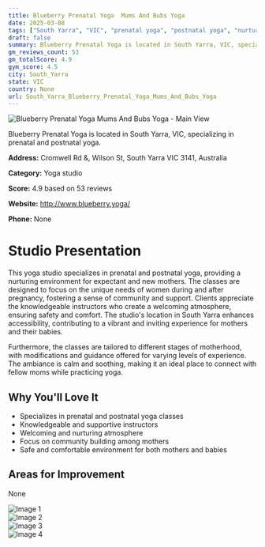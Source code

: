 ```yaml
---
title: Blueberry Prenatal Yoga  Mums And Bubs Yoga
date: 2025-03-08
tags: ["South Yarra", "VIC", "prenatal yoga", "postnatal yoga", "nurturing atmosphere", "community-focused", "South Yarra"]  
draft: false
summary: Blueberry Prenatal Yoga is located in South Yarra, VIC, specializing in prenatal and postnatal yoga.
gm_reviews_count: 53
gm_totalScore: 4.9
gym_score: 4.5
city: South_Yarra
state: VIC
country: None
url: South_Yarra_Blueberry_Prenatal_Yoga_Mums_And_Bubs_Yoga
---
```


<div className="aspect-[16/9] relative my-8">
  <img 
    src="https://lh5.googleusercontent.com/p/AF1QipNorH9Ci6KtoMK6vJzBZYKL_5RCB5epZ24hogBW=w1920-h1080-k-no"
    alt="Blueberry Prenatal Yoga  Mums And Bubs Yoga - Main View"
    className="object-cover absolute inset-0 w-full h-full rounded-lg"
  />
</div>

Blueberry Prenatal Yoga is located in South Yarra, VIC, specializing in prenatal and postnatal yoga.

**Address:** Cromwell Rd &, Wilson St, South Yarra VIC 3141, Australia

**Category:** Yoga studio

**Score:** 4.9 based on 53 reviews

**Website:** http://www.blueberry.yoga/

**Phone:** None

# Studio Presentation

This yoga studio specializes in prenatal and postnatal yoga, providing a nurturing environment for expectant and new mothers. The classes are designed to focus on the unique needs of women during and after pregnancy, fostering a sense of community and support. Clients appreciate the knowledgeable instructors who create a welcoming atmosphere, ensuring safety and comfort. The studio's location in South Yarra enhances accessibility, contributing to a vibrant and inviting experience for mothers and their babies.

Furthermore, the classes are tailored to different stages of motherhood, with modifications and guidance offered for varying levels of experience. The ambiance is calm and soothing, making it an ideal place to connect with fellow moms while practicing yoga.

## Why You'll Love It

- Specializes in prenatal and postnatal yoga classes
- Knowledgeable and supportive instructors
- Welcoming and nurturing atmosphere
- Focus on community building among mothers
- Safe and comfortable environment for both mothers and babies

## Areas for Improvement

None

<div className="grid grid-cols-1 xl:grid-cols-2 gap-4 my-8">
<div className="aspect-[4/3] relative"><img src="https://lh5.googleusercontent.com/p/AF1QipOkpfeMAdMkIrZVZr58dw0_hZeNq2V1tpdrz3PZ=w1920-h1080-k-no" alt="Image 1" className="object-cover absolute inset-0 w-full h-full rounded-lg" /></div>
<div className="aspect-[4/3] relative"><img src="https://lh5.googleusercontent.com/p/AF1QipMftkaoOxaJJ2r8oUPnb4uEkkeomjGNbq1GQFMf=w1920-h1080-k-no" alt="Image 2" className="object-cover absolute inset-0 w-full h-full rounded-lg" /></div>
<div className="aspect-[4/3] relative"><img src="https://lh5.googleusercontent.com/p/AF1QipOlfCiuCvIfJYIG1dVxLEfJqJf7GbsKtRMHUHWG=w1920-h1080-k-no" alt="Image 3" className="object-cover absolute inset-0 w-full h-full rounded-lg" /></div>
<div className="aspect-[4/3] relative"><img src="https://lh5.googleusercontent.com/p/AF1QipMQxBwVssYaZ_KhwKvi4qDAUoETJnPGaeMv4H9k=w1920-h1080-k-no" alt="Image 4" className="object-cover absolute inset-0 w-full h-full rounded-lg" /></div>
</div>